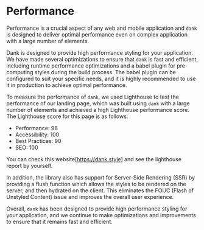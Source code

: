
<Meta title="Overview/Performance" />

# Performance

Performance is a crucial aspect of any web and mobile application and `dank` is designed to deliver optimal performance even on complex application with a large number of elements.

Dank is designed to provide high performance styling for your application. We have made several optimizations to ensure that `dank` is fast and efficient, including runtime performance optimizations and a babel plugin for pre-computing styles during the build process. The babel plugin can be configured to suit your specific needs, and it is highly recommended to use it in production to achieve optimal performance.

To measure the performance of `dank`, we used Lighthouse to test the performance of our landing page, which was built using `dank` with a large number of elements and achieved a high Lighthouse performance score. The Lighthouse score for this page is as follows:

- Performance: 98
- Accessibility: 100
- Best Practices: 90
- SEO: 100

You can check this website[https://dank.style] and see the lighthouse report by yourself.

In addition, the library also has support for Server-Side Rendering (SSR) by providing a flush function which allows the styles to be rendered on the server, and then hydrated on the client. This eliminates the FOUC (Flash of Unstyled Content) issue and improves the overall user experience.

Overall, `dank` has been designed to provide high performance styling for your application, and we continue to make optimizations and improvements to ensure that it remains fast and efficient.
